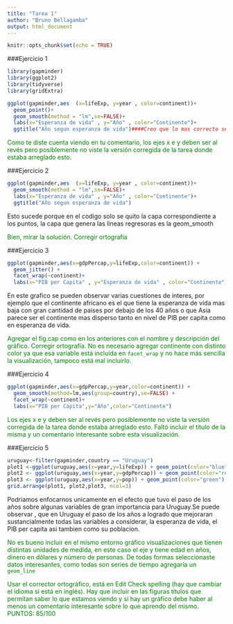 ```yaml
---
title: "Tarea 1"
author: "Bruno Bellagamba"
output: html_document
---
```


```r
knitr::opts_chunk$set(echo = TRUE)
```
###Ejercicio 1
```r
library(gapminder)
library(ggplot2)
library(tidyverse)
library(gridExtra)

ggplot(gapminder,aes  (x=lifeExp, y=year , color=continent))+
  geom_point()+
  geom_smooth(method = "lm",se=FALSE)+
  labs(x="Esperanza de vida" , y="Año" , color="Continente")+
  ggtitle("Año segun esperanza de vida")####Creo que lo mas correcto seria cambiar los ejes, puesto que seria mas logico querer explicar la esperanza de vida segun el año
```

<span style="color:green">
Como te diste cuenta viendo en tu comentario, los ejes x e y deben ser al revés  pero posiblemente no viste la versión corregida de la tarea donde estaba arreglado esto.
</span>


###Ejercicio 2
```r
ggplot(gapminder,aes  (x=lifeExp, y=year , color=continent))+
  geom_smooth(method = "lm",se=FALSE)+
  labs(x="Esperanza de vida" , y="Año" , color="Continente")+
  ggtitle("Año segun esperanza de vida")
```
Esto sucede porque en el codigo solo se quito la capa correspondiente a los puntos, la capa que genera las lineas regresoras es la geom_smooth

<span style="color:green">
Bien,  mirar la solución. Corregir ortografía</span>

###Ejercicio 3

```r
ggplot(gapminder,aes(x=gdpPercap,y=lifeExp,color=continent)) + 
  geom_jitter() + 
  facet_wrap(~continent)+
  labs(x="PIB per Capita" , y="Esperanza de vida" , color="Continente")
```
En este grafico se pueden observar varias cuestiones de interes, por ejemplo que el continente africano es el que tiene la esperanza de vida mas baja con gran cantidad de paises por debajo de los 40 años o que Asia parece ser el continente mas disperso tanto en nivel de PIB per capita como en esperanza de vida.

<span style="color:green">
Agregar el fig.cap como en los anteriores con el nombre y descripción del gráfico. Corregir ortografía. No es necesario agregar continente con distinto color ya que esa variable está incluída en `facet_wrap` y no hace más sencilla la visualización, tampoco está mal incluirlo.</span>

###Ejercicio 4
```r
ggplot(gapminder,aes(x=gdpPercap,y=year,color=continent)) +
  geom_smooth(method=lm,aes(group=country),se=FALSE) +
  facet_wrap(~continent)+
  labs(x="PIB per Cápita",y="Año",color="Continente")
```

<span style="color:green">
Los ejes x e y deben ser al revés  pero posiblemente no viste la versión corregida de la tarea donde estaba arreglado esto. Faltó incluir el título de la misma y un comentario interesante sobre esta visualización. 
</span>

###Ejercicio 5
```r
uruguay<-filter(gapminder,country == "Uruguay")
plot1 <-ggplot(uruguay,aes(x=year,y=lifeExp)) + geom_point(color="blue") +labs(x="Año" , y="Esperanza de vida" )
plot2 <- ggplot(uruguay,aes(x=year,y=gdpPercap)) + geom_point(color="red")+labs(x="Año" , y="PIB per Capita")
plot3 <- ggplot(uruguay,aes(x=year,y=pop)) + geom_point(color="green") +labs(x="Año" , y="Población" )
grid.arrange(plot1, plot2,plot3, ncol=3)
```

Podriamos enfocarnos unicamente en el efecto que tuvo el paso de los años sobre algunas variables de gran importancia para Uruguay.Se puede observar , que en Uruguay el paso de los años a logrado que mejoraran sustancialmente todas las variables a considerar, la esperanza de vida, el PIB per capita asi tambien como su poblacion.

<span style="color:green">
No es bueno incluir en el mismo entorno gráfico visualizaciones que tienen distintas unidades de medida, en este caso el eje y tiene edad en años, dinero en  dólares y número de personas. De todas formas seleccionaste datos interesantes, como todas son series de tiempo agregaría un `geom_line` 
</span>



<span style="color:green">
Usar el corrector ortográfico, está en Edit Check spelling (hay que cambiar el idioma si está en inglés). Hay que incluir en las figuras títulos que permitan saber lo que estamos viendo y si hay un gráfico debe haber al menos un comentario interesante sobre lo que aprendo del mismo.
PUNTOS: 85/100
</span>